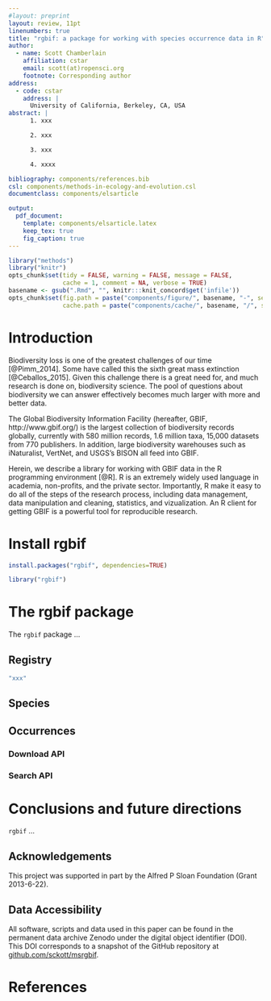 ```yaml
---
#layout: preprint
layout: review, 11pt
linenumbers: true
title: "rgbif: a package for working with species occurrence data in R"
author:
  - name: Scott Chamberlain
    affiliation: cstar
    email: scott(at)ropensci.org
    footnote: Corresponding author
address:
  - code: cstar
    address: |
      University of California, Berkeley, CA, USA
abstract: |
      1. xxx

      2. xxx

      3. xxx

      4. xxxx

bibliography: components/references.bib
csl: components/methods-in-ecology-and-evolution.csl
documentclass: components/elsarticle

output:
  pdf_document:
    template: components/elsarticle.latex
    keep_tex: true
    fig_caption: true
---
```



```r
library("methods")
library("knitr")
opts_chunk$set(tidy = FALSE, warning = FALSE, message = FALSE,
               cache = 1, comment = NA, verbose = TRUE)
basename <- gsub(".Rmd", "", knitr:::knit_concord$get('infile'))
opts_chunk$set(fig.path = paste("components/figure/", basename, "-", sep=""),
               cache.path = paste("components/cache/", basename, "/", sep=""))
```

# Introduction

Biodiversity loss is one of the greatest challenges of our
time [@Pimm_2014]. Some have called this the sixth great mass
extinction [@Ceballos_2015]. Given this challenge there is a
great need for, and much research is done on, biodiversity
science. The pool of questions about biodiversity we can answer
effectively becomes much larger with more and better data.

The Global Biodiversity Information Facility (hereafter, GBIF,
http://www.gbif.org/) is the largest collection of biodiversity
records globally, currently with 580 million records, 1.6 million
taxa, 15,000 datasets from 770 publishers. In addition, large
biodiversity warehouses such as iNaturalist, VertNet, and USGS's
BISON all feed into GBIF.

Herein, we describe a library for working with GBIF data in
the R programming environment [@R]. R is an extremely widely used
language in academia, non-profits, and the private sector.
Importantly, R make it easy to do all of the steps of the
research process, including data management, data manipulation
and cleaning, statistics, and vizualization. An R client
for getting GBIF is a powerful tool for reproducible research.

# Install rgbif

```r
install.packages("rgbif", dependencies=TRUE)
```

```r
library("rgbif")
```

# The rgbif package

The `rgbif` package ...

## Registry

```r
"xxx"
```

## Species

## Occurrences

### Download API

### Search API

# Conclusions and future directions

`rgbif` ...

## Acknowledgements

This project was supported in part by the Alfred P Sloan
Foundation (Grant 2013-6-22).

## Data Accessibility

All software, scripts and data used in this paper can be found in the permanent
data archive Zenodo under the digital object identifier (DOI). This DOI corresponds to a snapshot of the GitHub repository at [github.com/sckott/msrgbif](https://github.com/sckott/msrgbif).

# References
